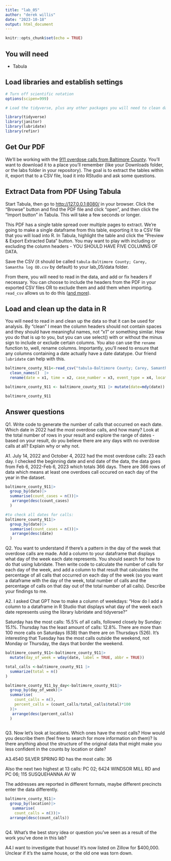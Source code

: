 ```yaml
---
title: "lab_05"
author: "derek willis"
date: "2023-10-18"
output: html_document
---
```


```r
knitr::opts_chunk$set(echo = TRUE)
```

## You will need

-   Tabula

## Load libraries and establish settings

```r
# Turn off scientific notation
options(scipen=999)

# Load the tidyverse, plus any other packages you will need to clean data and work with dates.

library(tidyverse)
library(janitor)
library(lubridate)
library(refinr)

```

## Get Our PDF

We'll be working with the [911 overdose calls from Baltimore County](https://drive.google.com/file/d/1qkYuojGF_6WKFr5aNQxmewDzcKyOiJFr/view?usp=share_link). You'll want to download it to a place you'll remember (like your Downloads folder, or the labs folder in your repository). The goal is to extract the tables within it, export that to a CSV file, load it into RStudio and ask some questions.

## Extract Data from PDF Using Tabula

Start Tabula, then go to <http://127.0.0.1:8080/> in your browser. Click the "Browse" button and find the PDF file and click "open", and then click the "Import button" in Tabula. This will take a few seconds or longer.

This PDF has a single table spread over multiple pages to extract. We're going to make a single dataframe from this table, exporting it to a CSV file that you will load into R. In Tabula, highlight the table and click the "Preview & Export Extracted Data" button. You may want to play with including or excluding the column headers - YOU SHOULD HAVE FIVE COLUMNS OF DATA.

Save the CSV (it should be called `tabula-Baltimore County; Carey, Samantha log OD.csv` by default) to your lab_05/data folder.

From there, you will need to read in the data, and add or fix headers if necessary. You can choose to include the headers from the PDF in your exported CSV files OR to exclude them and add them when importing. `read_csv` allows us to do this ([and more](https://readr.tidyverse.org/reference/read_delim.html)).

## Load and clean up the data in R

You will need to read in and clean up the data so that it can be used for analysis. By "clean" I mean the column headers should not contain spaces and they should have meaningful names, not "x1" or something similar. How you do that is up to you, but you can use select() with or without the minus sign to include or exclude certain columns. You also can use the `rename` function to, well, rename columns. Importantly, you'll need to ensure that any columns containing a date actually have a date datatype. Our friend `lubridate` can help with this.

```r
baltimore_county_911<-read_csv("tabula-Baltimore County; Carey, Samantha log OD.csv", col_names = FALSE) |> 
  clean_names()  |> 
  rename(date = x1, time = x2, case_number = x3, event_type = x4, location = x5)

baltimore_county_911 <- baltimore_county_911 |> mutate(date=mdy(date))

baltimore_county_911
```

## Answer questions

Q1. Write code to generate the number of calls that occurred on each date. Which date in 2022 had the most overdose calls, and how many? Look at the total number of rows in your result and explore the range of dates - based on your result, do you believe there are any days with no overdose calls at all? Explain why or why not.

A1. July 14, 2022 and October 4, 2022 had the most overdose calls: 23 each day. I checked the beginning date and end date of the data, the data goes from Feb 6, 2022-Feb 6, 2023 which totals 366 days. There are 366 rows of data which means at least one overdoes call occured on each day of the year in the dataset.

```r
baltimore_county_911|>
  group_by(date)|>
  summarise(count_cases = n())|>
   arrange(desc(count_cases)
  )

#to check all dates for calls:
baltimore_county_911|>
  group_by(date)|>
  summarise(count_cases = n())|>
   arrange(desc(date)
  )
```

Q2. You want to understand if there's a pattern in the day of the week that overdose calls are made. Add a column to your dataframe that displays what day of the week each date represents. You should search for how to do that using lubridate. Then write code to calculate the number of calls for each day of the week, and add a column to that result that calculates the percentage of all calls that occurred on each day of the week (so you want a dataframe with the day of the week, total number of calls and the percentage of calls on that day out of the total number of all calls). Describe your findings to me.

A2. I asked Chat GPT how to make a column of weekdays: "How do I add a column to a dataframe in R Studio that displays what day of the week each date represents using the library lubridate and tidyverse?"

Saturday has the most calls: 15.5% of all calls, followed closely by Sunday: 15.1%. Thursday has the least amount of calls: 12.8%. There are more than 100 more calls on Saturdays (638) than there are on Thursdays (526). It's interesting that Tuesday has the most calls outside the weekend, not Monday or Thursday, the days that border the weekend.

```r
baltimore_county_911<-baltimore_county_911|>
  mutate(day_of_week = wday(date, label = TRUE, abbr = TRUE))

total_calls <-baltimore_county_911 |>
  summarize(total = n()
)

baltimore_county_911_by_day<-baltimore_county_911|>
  group_by(day_of_week)|>
  summarise(
    count_calls = n(),
    percent_calls = (count_calls/total_calls$total)*100
  )|>
   arrange(desc(percent_calls)
  )
 


```

Q3. Now let's look at locations. Which ones have the most calls? How would you describe them (feel free to search for more information on them)? Is there anything about the structure of the original data that might make you less confident in the counts by location or date?

A3.4540 SILVER SPRING RD has the most calls: 36

Also the next two highest at 13 calls: PC 02; 6424 WINDSOR MILL RD and PC 06; 115 SUSQUEHANNA AV W

The addresses are reported in different formats, maybe different precincts enter the data differently.

```r
baltimore_county_911|>
  group_by(location)|>
   summarise(
    count_calls = n())|>
  arrange(desc(count_calls))
  

```

Q4. What's the best story idea or question you've seen as a result of the work you've done in this lab?

A4.I want to investigate that house! It's now listed on Zillow for $400,000. Unclear if it's the same house, or the old one was torn down.
